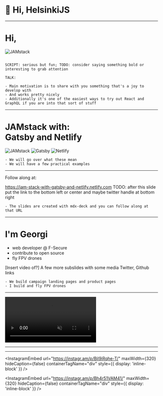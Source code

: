 
<Head>
  <title>JAMstack with Gatsby and Netlify</title>
  <link rel="icon" type="image/x-icon" href="favicon.ico" />
  <meta
    property="og:url"
    content="https://jam-stack-with-gatsby-and-netlify.netlify.com"
  />
  <meta property="og:title" content="JAMstack with Gatsby and Netlify" />
  <meta
    property="og:description"
    content="A talk about JAMstack, Gatsby and Netlify"
  />
  <meta
    property="og:image"
    content="https://blog.georgi-yanev.com/static/getting-started-with-software-development-1-61fe27ec8f41f8d457f91c70f3eee061.png"
  />
  <meta name="twitter:card" content="summary_large_image" />
  <meta name="twitter:site" content="@jumpalottahigh" />
  <meta
    name="twitter:image"
    content="https://blog.georgi-yanev.com/static/getting-started-with-software-development-1-61fe27ec8f41f8d457f91c70f3eee061.png"
  />
  <meta name="twitter:title" content="JAMstack with Gatsby and Netlify" />
  <meta
    name="twitter:description"
    content="A talk about JAMstack, Gatsby and Netlify"
  />
</Head>


# 👋 Hi, HelsinkiJS

---

# Hi,

<span>
  <img
    style={{ width: '650px' }}
    src={require('file-loader!../assets/helsinki-js.png')}
    alt="JAMstack"
  />
</span>

```notes

SCRIPT: serious but fun; TODO: consider saying something bold or interesting to grab attention

TALK:

- Main motivation is to share with you something that's a joy to develop with
- And works pretty nicely
- Additionally it's one of the easiest ways to try out React and GraphQL if you are into that sort of stuff

```

---

# JAMstack with:<br/> Gatsby and Netlify

<Appear>
  <span>
    <img
      style={{ width: '200px' }}
      src={require('file-loader!../assets/jam.png')}
      alt="JAMstack"
    />
  </span>
  <span>
    <img
      src={require('file-loader!../assets/gatsby.svg')}
      style={{ width: '500px' }}
      alt="Gatsby"
    />
    <img
      style={{ width: '500px' }}
      src={require('file-loader!../assets/netlify.svg')}
      alt="Netlify"
    />
  </span>
</Appear>

```notes
- We will go over what these mean
- We will have a few practical examples
```

---

Follow along at:

https://jam-stack-with-gatsby-and-netlify.netlify.com
TODO: after this slide put the link to the bottom left or center and maybe twitter handle at bottom right

```notes
- The slides are created with mdx-deck and you can follow along at that URL
```

---

# I'm Georgi

- web developer @ F-Secure
- contribute to open source
- fly FPV drones

[Insert video of?]
A few more subslides with some media
Twitter, Github links

```notes
- We build campaign landing pages and product pages
- I build and fly FPV drones
```

---

<video autoPlay="true" muted="true" playsinline="" class="fade-in">
  <source
    src="https://www.georgi-yanev.com/static/landing-a-quad-1-d1a878f7ef756c703ebeeecdb529e63e.webm"
    type="video/webm"
  />
  <source
    src="https://www.georgi-yanev.com/static/landing-a-quad-1-a959ba1dfed1d6abe2e8052b61bfb0b4.mp4"
    type="video/mp4"
  />
  Tap to play video
</video>

---

<InstagramEmbed
  url="https://instagr.am/p/BqUPyt7l1al/"
  maxWidth={320}
  hideCaption={false}
  containerTagName="div"
/>

---

<InstagramEmbed
  url="https://instagr.am/p/Bil9iRqhe-T/"
  maxWidth={320}
  hideCaption={false}
  containerTagName="div"
  style={{ display: 'inline-block' }}
/>

<InstagramEmbed
  url="https://instagr.am/p/Bh4r51VAM41/"
  maxWidth={320}
  hideCaption={false}
  containerTagName="div"
  style={{ display: 'inline-block' }}
/>
